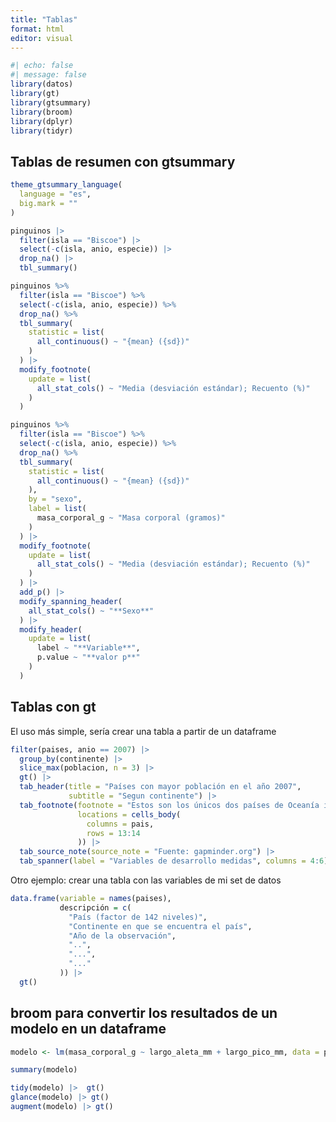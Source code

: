 ```yaml
---
title: "Tablas"
format: html
editor: visual
---
```


```r
#| echo: false
#| message: false
library(datos)
library(gt)
library(gtsummary)
library(broom)
library(dplyr)
library(tidyr)
```

## Tablas de resumen con gtsummary

```r
theme_gtsummary_language(
  language = "es",
  big.mark = ""
)

```

```r
pinguinos |> 
  filter(isla == "Biscoe") |> 
  select(-c(isla, anio, especie)) |> 
  drop_na() |> 
  tbl_summary()
```

```r
pinguinos %>% 
  filter(isla == "Biscoe") %>% 
  select(-c(isla, anio, especie)) %>% 
  drop_na() %>% 
  tbl_summary(
    statistic = list(
      all_continuous() ~ "{mean} ({sd})"
    )
  ) |> 
  modify_footnote(
    update = list(
      all_stat_cols() ~ "Media (desviación estándar); Recuento (%)"
    )
  )
```

```r
pinguinos %>% 
  filter(isla == "Biscoe") %>% 
  select(-c(isla, anio, especie)) %>% 
  drop_na() %>% 
  tbl_summary(
    statistic = list(
      all_continuous() ~ "{mean} ({sd})"
    ),
    by = "sexo",
    label = list(
      masa_corporal_g ~ "Masa corporal (gramos)"
    )
  ) |> 
  modify_footnote(
    update = list(
      all_stat_cols() ~ "Media (desviación estándar); Recuento (%)"
    )
  ) |> 
  add_p() |> 
  modify_spanning_header(
    all_stat_cols() ~ "**Sexo**"
  ) |> 
  modify_header(
    update = list(
      label ~ "**Variable**",
      p.value ~ "**valor p**"
    )
  )
```

## Tablas con gt

El uso más simple, sería crear una tabla a partir de un dataframe

```r
filter(paises, anio == 2007) |> 
  group_by(continente) |> 
  slice_max(poblacion, n = 3) |> 
  gt() |> 
  tab_header(title = "Países con mayor población en el año 2007",
             subtitle = "Segun continente") |> 
  tab_footnote(footnote = "Estos son los únicos dos países de Oceanía incluidos en esta base de datos",
               locations = cells_body(
                 columns = pais, 
                 rows = 13:14
               )) |> 
  tab_source_note(source_note = "Fuente: gapminder.org") |> 
  tab_spanner(label = "Variables de desarrollo medidas", columns = 4:6)
```

Otro ejemplo: crear una tabla con las variables de mi set de datos

```r
data.frame(variable = names(paises),
           descripción = c(
             "País (factor de 142 niveles)",
             "Continente en que se encuentra el país",
             "Año de la observación",
             "..",
             "...",
             "..."
           )) |> 
  gt()
```

## broom para convertir los resultados de un modelo en un dataframe

```r
modelo <- lm(masa_corporal_g ~ largo_aleta_mm + largo_pico_mm, data = pinguinos)

summary(modelo)
```

```r
tidy(modelo) |>  gt()
glance(modelo) |> gt()
augment(modelo) |> gt()
```
